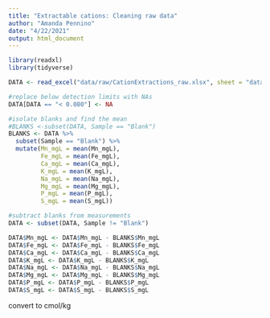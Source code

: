 ```yaml
---
title: "Extractable cations: Cleaning raw data"
author: "Amanda Pennino"
date: "4/22/2021"
output: html_document
---
```

```r
library(readxl)
library(tidyverse)

```


```r
DATA <- read_excel("data/raw/CationExtractions_raw.xlsx", sheet = "data")

```

```r
#replace below detection limits with NAs
DATA[DATA == "< 0.080"] <- NA

#isolate blanks and find the mean
#BLANKS <-subset(DATA, Sample == "Blank")
BLANKS <- DATA %>%
  subset(Sample == "Blank") %>%
  mutate(Mn_mgL = mean(Mn_mgL),
         Fe_mgL = mean(Fe_mgL),
         Ca_mgL = mean(Ca_mgL),
         K_mgL = mean(K_mgL),
         Na_mgL = mean(Na_mgL),
         Mg_mgL = mean(Mg_mgL),
         P_mgL = mean(P_mgL),
         S_mgL = mean(S_mgL))

#subtract blanks from measurements
DATA <- subset(DATA, Sample != "Blank")

DATA$Mn_mgL <- DATA$Mn_mgL - BLANKS$Mn_mgL
DATA$Fe_mgL <- DATA$Fe_mgL - BLANKS$Fe_mgL
DATA$Ca_mgL <- DATA$Ca_mgL - BLANKS$Ca_mgL
DATA$K_mgL <- DATA$K_mgL - BLANKS$K_mgL
DATA$Na_mgL <- DATA$Na_mgL - BLANKS$Na_mgL
DATA$Mg_mgL <- DATA$Mg_mgL - BLANKS$Mg_mgL
DATA$P_mgL <- DATA$P_mgL - BLANKS$P_mgL
DATA$S_mgL <- DATA$S_mgL - BLANKS$S_mgL

```

convert to cmol/kg
```r



```

